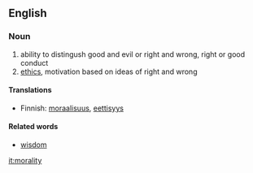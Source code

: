 ==English==
===Noun===
#ability to distingush good and evil or right and wrong, right or good conduct
#[[ethics]], motivation based on ideas of right and wrong  

====Translations====
*Finnish: [[moraalisuus]], [[eettisyys]]

====Related words====
*[[wisdom]]

[[it:morality]]